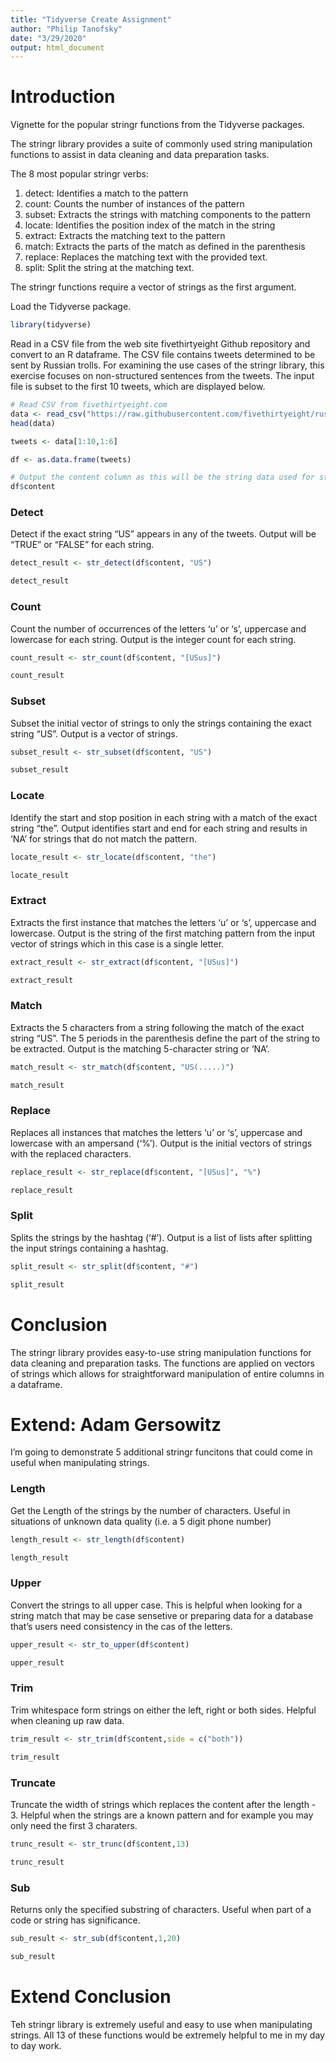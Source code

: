 ---
title: "Tidyverse Create Assignment"
author: "Philip Tanofsky"
date: "3/29/2020"
output: html_document
---

# Introduction

Vignette for the popular stringr functions from the Tidyverse packages.

The stringr library provides a suite of commonly used string manipulation functions to assist in data cleaning and data preparation tasks.

The 8 most popular stringr verbs:

1. detect:  Identifies a match to the pattern
2. count:   Counts the number of instances of the pattern
3. subset:  Extracts the strings with matching components to the pattern
4. locate:  Identifies the position index of the match in the string
5. extract: Extracts the matching text to the pattern
6. match:   Extracts the parts of the match as defined in the parenthesis
7. replace: Replaces the matching text with the provided text.
8. split:   Split the string at the matching text.

The stringr functions require a vector of strings as the first argument.

Load the Tidyverse package.

```{r load-tidyverse, warning=FALSE, message=FALSE}
library(tidyverse)
```

Read in a CSV file from the web site fivethirtyeight Github repository and convert to an R dataframe. The CSV file contains tweets determined to be sent by Russian trolls. For examining the use cases of the stringr library, this exercise focuses on non-structured sentences from the tweets. The input file is subset to the first 10 tweets, which are displayed below.

```{r get-data, warning=FALSE, message=FALSE}
# Read CSV from fivethirtyeight.com
data <- read_csv("https://raw.githubusercontent.com/fivethirtyeight/russian-troll-tweets/master/IRAhandle_tweets_1.csv")
head(data)

tweets <- data[1:10,1:6]

df <- as.data.frame(tweets)

# Output the content column as this will be the string data used for stringr functions
df$content
```

### Detect

Detect if the exact string "US" appears in any of the tweets. Output will be "TRUE" or "FALSE" for each string.

```{r str-detect-example}
detect_result <- str_detect(df$content, "US")

detect_result
```

### Count

Count the number of occurrences of the letters 'u' or 's', uppercase and lowercase for each string. Output is the integer count for each string.

```{r}
count_result <- str_count(df$content, "[USus]")

count_result
```

### Subset

Subset the initial vector of strings to only the strings containing the exact string "US". Output is a vector of strings.

```{r}
subset_result <- str_subset(df$content, "US")

subset_result
```

### Locate

Identify the start and stop position in each string with a match of the exact string "the". Output identifies start and end for each string and results in 'NA' for strings that do not match the pattern.

```{r}
locate_result <- str_locate(df$content, "the")

locate_result
```

### Extract

Extracts the first instance that matches the letters 'u' or 's', uppercase and lowercase. Output is the string of the first matching pattern from the input vector of strings which in this case is a single letter.

```{r}
extract_result <- str_extract(df$content, "[USus]")

extract_result
```

### Match

Extracts the 5 characters from a string following the match of the exact string "US". The 5 periods in the parenthesis define the part of the string to be extracted. Output is the matching 5-character string or 'NA'.

```{r}
match_result <- str_match(df$content, "US(.....)")

match_result
```

### Replace

Replaces all instances that matches the letters 'u' or 's', uppercase and lowercase with an ampersand ('%'). Output is the initial vectors of strings with the replaced characters.

```{r}
replace_result <- str_replace(df$content, "[USus]", "%")

replace_result
```

### Split

Splits the strings by the hashtag ('#'). Output is a list of lists after splitting the input strings containing a hashtag.

```{r}
split_result <- str_split(df$content, "#")

split_result
```

# Conclusion

The stringr library provides easy-to-use string manipulation functions for data cleaning and preparation tasks. The functions are applied on vectors of strings which allows for straightforward manipulation of entire columns in a dataframe.


# Extend: Adam Gersowitz

I'm going to demonstrate 5 additional stringr funcitons that could come in useful when manipulating strings.


### Length

Get the Length of the strings by the number of characters. Useful in situations of unknown data quality (i.e. a 5 digit phone number)

```{r}
length_result <- str_length(df$content)

length_result
```

### Upper

Convert the strings to all upper case. This is helpful when looking for a string match that may be case sensetive or preparing data for a database that's users need consistency in the cas of the letters.

```{r}
upper_result <- str_to_upper(df$content)

upper_result
```


### Trim

Trim whitespace form strings on either the left, right or both sides. Helpful when cleaning up raw data.

```{r}
trim_result <- str_trim(df$content,side = c("both"))

trim_result
```

### Truncate

Truncate the width of strings which replaces the content after the length - 3. Helpful when the strings are a known pattern and for example you may only need the first 3 charaters.

```{r}
trunc_result <- str_trunc(df$content,13)

trunc_result
```



### Sub

Returns only the specified substring of characters. Useful when part of a code or string has significance.

```{r}
sub_result <- str_sub(df$content,1,20)

sub_result
```


# Extend Conclusion

Teh stringr library is extremely useful and easy to use when manipulating strings. All 13 of these functions would be extremely helpful to me in my day to day work.

